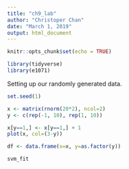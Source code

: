 ```yaml
---
title: "ch9_lab"
author: "Christoper Chan"
date: "March 1, 2019"
output: html_document
---
```


```r
knitr::opts_chunk$set(echo = TRUE)
```

```r
library(tidyverse)
library(e1071)
```

Setting up our randomly generated data.
```r
set.seed(1)

x <- matrix(rnorm(20*2), ncol=2)
y <- c(rep(-1, 10), rep(1, 10))

x[y==1,] <- x[y==1,] + 1
plot(x, col=(3-y))
```

```r
df <- data.frame(x=x, y=as.factor(y))

svm_fit

```


































